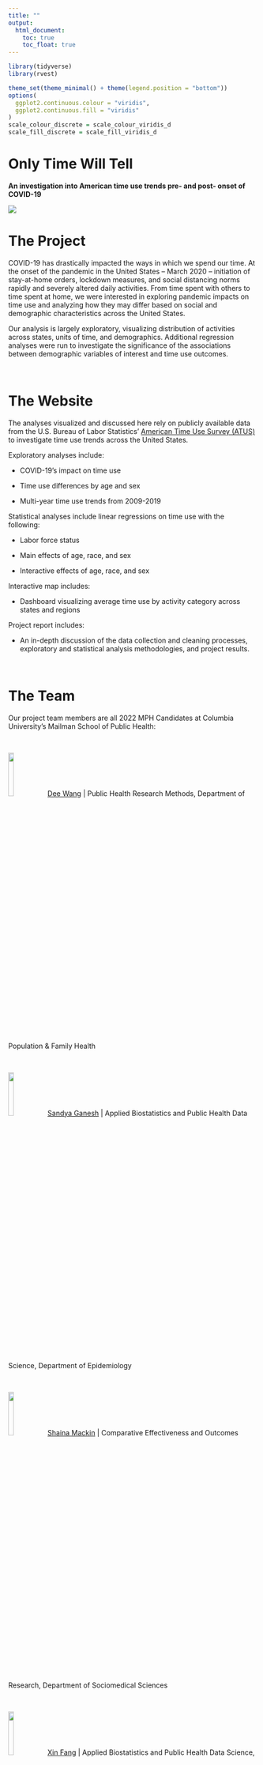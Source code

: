 ```yaml
---
title: ""
output:
  html_document:
    toc: true
    toc_float: true
---
```

``` r
library(tidyverse)
library(rvest)

theme_set(theme_minimal() + theme(legend.position = "bottom"))
options(
  ggplot2.continuous.colour = "viridis",
  ggplot2.continuous.fill = "viridis"
)
scale_colour_discrete = scale_colour_viridis_d
scale_fill_discrete = scale_fill_viridis_d

```
<p/>
<p/>
# __Only Time Will Tell__ 
<p/>
__An investigation into American time use trends pre- and post- onset of COVID-19__

![](https://upload.wikimedia.org/wikipedia/commons/f/f4/Analog_clock_animation.gif)

# The Project
COVID-19 has drastically impacted the ways in which we spend our time. At the onset of the pandemic in the United States -- March 2020 -- initiation of stay-at-home orders, lockdown measures, and social distancing norms rapidly and severely altered daily activities. From time spent with others to time spent at home, we were interested in exploring pandemic impacts on time use and analyzing how they may differ based on social and demographic characteristics across the United States. 
</p>
Our analysis is largely exploratory, visualizing distribution of activities across states, units of time, and demographics. Additional regression analyses were run to investigate the significance of the associations between demographic variables of interest and time use outcomes.   
<p>&nbsp;</p>

# The Website
The analyses visualized and discussed here rely on publicly available data from the U.S. Bureau of Labor Statistics’ [American Time Use Survey (ATUS)](https://www.bls.gov/tus/datafiles-2020.htm) to investigate time use trends across the United States.
</p>
Exploratory analyses include:
</p>
+ COVID-19's impact on time use
</p>
+ Time use differences by age and sex  
</p>
+ Multi-year time use trends from 2009-2019  

Statistical analyses include linear regressions on time use with the following:
</p>
+ Labor force status 
</p>
+ Main effects of age, race, and sex
</p>
+ Interactive effects of age, race, and sex

Interactive map includes:
</p> 
+ Dashboard visualizing average time use by activity category across states and regions

Project report includes:
</p>
+ An in-depth discussion of the data collection and cleaning processes, exploratory and statistical analysis methodologies, and project results. 
<p>&nbsp;</p>

# The Team
Our project team members are all 2022 MPH Candidates at Columbia University's Mailman School of Public Health:
<p>&nbsp;</p>
<img src="images/2.jpg" style="width:15%"> 
[Dee Wang](https://www.linkedin.com/in/dee-wang-385b18113/) | Public Health Research Methods, Department of Population & Family Health
<p>&nbsp;</p>
<img src="images/4.jpg" style="width:15%"> 
[Sandya Ganesh](https://www.linkedin.com/in/sandya-ganesh/) | Applied Biostatistics and Public Health Data Science, Department of Epidemiology
<p>&nbsp;</p>
<img src="images/3.jpg" style="width:15%"> 
[Shaina Mackin](https://www.linkedin.com/in/shainamackin/) | Comparative Effectiveness and Outcomes Research, Department of Sociomedical Sciences
<p>&nbsp;</p>
<img src="images/1.jpg" style="width:15%"> 
[Xin Fang](https://www.linkedin.com/in/xin-fang-66895b151/) | Applied Biostatistics and Public Health Data Science, Department of Epidemiology
</p>




